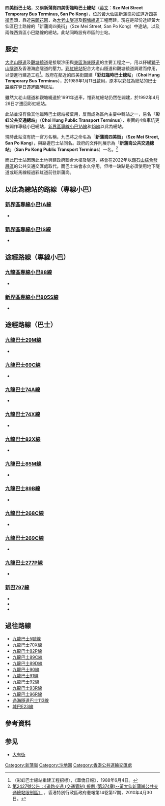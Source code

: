 {{Coord|22.337684|114.201603|source:GoogleMaps|display=title}}
{{Infobox HK Bus terminus 
| image = Sze Mei Street Temporary Bus Terminus San Po Kong 2017.jpg
| name = 新蒲崗公共運輸總站
| engname = San Po Kong Public Transport Terminus
| district = [[黃大仙區|黃大仙區]]
| area = [[九巴|九巴]]<br>-[[新蒲崗|新蒲崗]]<br>[[城巴|城巴]]／[[新巴|新巴]]<br>-[[新蒲崗|新蒲崗]]
| street = [[彩虹道|彩虹道]]近[[采頤花園|采頤花園]]旁
| opendate = 1989年1月11日
| closedate= 預計2022年
| terminate = [[香港小巴|專線小巴]]<br>[[新界區專線小巴1A線|1A]]、[[九龍區專線小巴1S線|1S]]
| nearbystreets = [[彩虹道|彩虹道]]、[[四美街|四美街]]、彩頤里
| nearbysights = [[采頤花園|采頤花園]]、嘉諾撒小學（新蒲崗）、[[鑽石山站|鑽石山站]]B出口、新蒲崗工貿區、[[啟翔苑|啟翔苑]]、[[啟鑽苑|啟鑽苑]]
| notes = 
| alternative = 
| bgcolor = red
| fontcolor = white
|}}
'''四美街巴士站'''，又稱'''新蒲崗四美街臨時巴士總站'''（[[英文|英文]]：'''Sze Mei Street Temporary Bus Terminus, San Po Kong'''），位於[[黃大仙區|黃大仙區]]新蒲崗彩虹道近[[四美街|四美街]]盡頭，靠近[[采頤花園|采頤花園]]，為[[大老山隧道|大老山隧道]]及[[觀塘繞道|觀塘繞道]]工程而建。現在是部份途經黃大仙區巴士路線的「新蒲崗四美街」（Sze Mei Street, San Po Kong）中途站，以及兩條西貢區小巴路線的總站。此站同時設有市區的士站。

==歷史==
[[大老山隧道|大老山隧道]]及[[觀塘繞道|觀塘繞道]]是接駁沙田與[[東區海底隧道|東區海底隧道]]的主要工程之一，用以紓緩[[獅子山隧道|獅子山隧道]]及香港海底隧道的壓力。[[彩虹巴士總站|彩虹總站]]配合大老山隧道和觀塘繞道興建而停用，以便進行建造工程<ref>〈彩虹巴士總站重建工程招標〉，《華僑日報》，1988年6月4日。</ref>。政府在鄰近的四美街闢建「'''彩虹臨時巴士總站'''」（'''Choi Hung Temporary Bus Terminus'''），於1989年1月11日啟用，原本以彩虹為總站的巴士路線在翌日遷進臨時總站。

雖然大老山隧道和觀塘繞道於1991年通車，惟彩虹總站仍然在闢建，於1992年4月26日才遷回彩虹總站。

此站並沒有像其他臨時巴士總站被棄用，反而成為區內主要中轉站之一，易名「'''彩虹公共交通總站'''」（'''Choi Hung Public Transport Terminus'''），東面的4條車坑更被闢作專綫小巴總站，[[新界區專線小巴1A線|新界區專線小巴1A線]]和[[新界區專線小巴1S線|1S線]]以此為總站。

現時此站沒有統一官方名稱，九巴將之命名為「'''新蒲崗四美街'''」（'''Sze Mei Street, San Po Kong'''），與路邊巴士站同名。政府的文件則展示為「'''新蒲崗公共交通總站'''」（'''San Po Kong Public Transport Terminus'''）一名。<ref>[http://www.gld.gov.hk/egazette/pdf/20101417/cgn201014172427.pdf 第2427號公告：《道路交通 (交通管制) 規例 (第374章)--黃大仙新蒲崗公共交通總站限制區》] {{Wayback|url=http://www.gld.gov.hk/egazette/pdf/20101417/cgn201014172427.pdf |date=20181101064735 }}，香港特別行政區政府憲報第14卷第17期，2010年4月30日。</ref>

而此巴士站因應此土地興建政府聯合大樓及隧道，將會在2022年以[[鑽石山綜合發展區|鑽石山綜合發展區]]的公共交通交匯處取代，而巴士站會永久停用，但唯一缺點是必須使用地下隧道或斑馬線經過彩虹道前往新蒲崗。

==以此為總站的路線（專線小巴）==
===[[新界區專線小巴1A線|新界區專線小巴1A線]]===
*{{HK MiniBus Route NT Show:1A|format=inline}}
===[[新界區專線小巴1S線|新界區專線小巴1S線]]===
*{{HK MiniBus Route NT Show:1S|format=inline}}

==途經路線（專線小巴）==
===[[九龍區專線小巴88線|九龍區專線小巴88線]]===
*{{HK MiniBus Route KL Show:88|format=inline}}
===[[新界區專線小巴805S線|新界區專線小巴805S線]]===
*{{HK MiniBus Route NT Show:805S|format=inline}}

== 途經路線（巴士） ==
===[[九龍巴士29M線|九龍巴士29M線]]===
*{{HK Bus Route KLNT|29M|inline}}
===[[九龍巴士69C線|九龍巴士69C線]]===
*{{HK Bus Route KLNT|69C|inline}}
===[[九龍巴士74A線|九龍巴士74A線]]===
*{{HK Bus Route KLNT|74A|inline}}
===[[九龍巴士74X線|九龍巴士74X線]]===
*{{HK Bus Route KLNT|74X|inline}}
===[[九龍巴士82X線|九龍巴士82X線]]===
*{{HK Bus Route KLNT|82X|inline}}
===[[九龍巴士85M線|九龍巴士85M線]]===
*{{HK Bus Route KLNT|85M|inline}}
===[[九龍巴士89B線|九龍巴士89B線]]===
*{{HK Bus Route KLNT|89B|inline}}
===[[九龍巴士268C線|九龍巴士268C線]]===
*{{HK Bus Route KLNT|268C|inline}}
===[[九龍巴士269C線|九龍巴士269C線]]===
*{{HK Bus Route KLNT|269C|inline}}
===[[九龍巴士277P線|九龍巴士277P線]]===
*{{HK Bus Route KLNT|277P|inline}}
===[[新巴797線|新巴797線]]===
*{{HK Bus Route KLNT|797|inline}}
*{{HK Bus Route KLNT|797|special1}}
*{{HK Bus Route KLNT|797|special2}}

== 過往路線 ==
*[[九龍巴士5號線|九龍巴士5號線]]
*[[九龍巴士70X線|九龍巴士70X線]]
*[[九龍巴士82P線|九龍巴士82P線]]
*[[九龍巴士89C線|九龍巴士89C線]]
*[[九龍巴士89D線|九龍巴士89D線]]
*[[九龍巴士90線|九龍巴士90線]]
*[[九龍巴士91線|九龍巴士91線]]
*[[九龍巴士92線|九龍巴士92線]] 
*[[九龍巴士93R線|九龍巴士93R線]] 
*[[九龍巴士96R線|九龍巴士96R線]]
*[[過海隧道巴士113線|過海隧道巴士113線]]
*[[城巴E23線|城巴E23線]]
{{模板:香港黃大仙區巴士總站列表}}

==參考資料==
{{References}}
== 参见 ==
* [[大有街|大有街]]

[[Category:新蒲崗|Category:新蒲崗]]
[[Category:沙地園|Category:沙地園]]
[[Category:香港公共運輸交匯處|Category:香港公共運輸交匯處]]